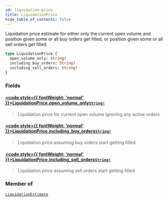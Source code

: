 ```yaml
---
id: liquidation-price
title: LiquidationPrice
hide_table_of_contents: false
---
```








Liquidation price estimate for either only the current open volume and position given some or all buy orders get filled, or position given some or all sell orders get filled

```graphql
type LiquidationPrice {
  open_volume_only: String!
  including_buy_orders: String!
  including_sell_orders: String!
}
```


### Fields

#### [<code style={{ fontWeight: 'normal' }}>LiquidationPrice.<b>open_volume_only</b></code>](#)<Bullet />[`String!`](/mainnet/api/graphql/scalars/string) <Badge class="secondary" text="non-null"/> <Badge class="secondary" text="scalar"/>
> Liquidation price for current open volume ignoring any active orders
> 

#### [<code style={{ fontWeight: 'normal' }}>LiquidationPrice.<b>including_buy_orders</b></code>](#)<Bullet />[`String!`](/mainnet/api/graphql/scalars/string) <Badge class="secondary" text="non-null"/> <Badge class="secondary" text="scalar"/>
> Liquidation price assuming buy orders start getting filled
> 

#### [<code style={{ fontWeight: 'normal' }}>LiquidationPrice.<b>including_sell_orders</b></code>](#)<Bullet />[`String!`](/mainnet/api/graphql/scalars/string) <Badge class="secondary" text="non-null"/> <Badge class="secondary" text="scalar"/>
> Liquidation price assuming sell orders start getting filled
> 



### Member of

[`LiquidationEstimate`](/mainnet/api/graphql/objects/liquidation-estimate)  <Badge class="secondary" text="object"/>



